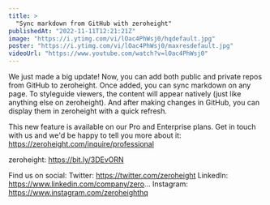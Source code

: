 ```yaml
---
title: >
  "Sync markdown from GitHub with zeroheight"
publishedAt: "2022-11-11T12:21:21Z"
image: "https://i.ytimg.com/vi/lOac4PhWsj0/hqdefault.jpg"
poster: "https://i.ytimg.com/vi/lOac4PhWsj0/maxresdefault.jpg"
videoUrl: "https://www.youtube.com/watch?v=lOac4PhWsj0"
---
```


We just made a big update! Now, you can add both public and private repos from GitHub to zeroheight. Once added, you can sync markdown on any page. To styleguide viewers, the content will appear natively (just like anything else on zeroheight). And after making changes in GitHub, you can display them in zeroheight with a quick refresh.

This new feature is available on our Pro and Enterprise plans. Get in touch with us and we'd be happy to tell you more about it: https://zeroheight.com/inquire/professional

zeroheight: https://bit.ly/3DEvORN

Find us on social:
Twitter: https://twitter.com/zeroheight
LinkedIn: https://www.linkedin.com/company/zero...
Instagram: https://www.instagram.com/zeroheighthq
